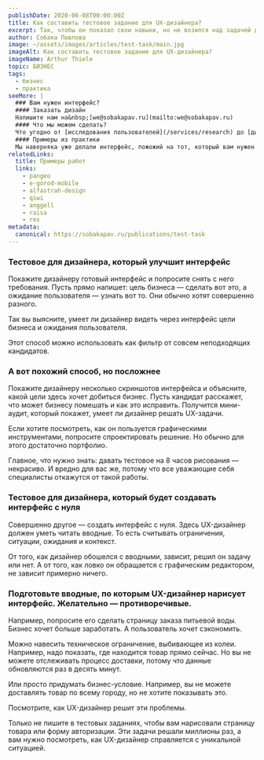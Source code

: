 ```yaml
---
publishDate: 2020-06-08T00:00:00Z
title: Как составить тестовое задание для UX-дизайнера?
excerpt: Так, чтобы он показал свои навыки, но не возился над задачей два дня.
author: Собака Павлова
image: ~/assets/images/articles/test-task/main.jpg
imageAlt: Как составить тестовое задание для UX-дизайнера?
imageName: Arthur Thiele
topic: БИЗНЕС
tags:
  - бизнес
  - практика
seeMore: |
  ### Вам нужен интерфейс?
  #### Заказать дизайн
  Напишите нам на&nbsp;[we@sobakapav.ru](mailto:we@sobakapav.ru)
  #### Что мы можем сделать?
  Что угодно от [исследования пользователей](/services/research) до [дизайна интерфейса под ключ](/services/turnkey). 
  #### Примеры из практики
  Мы наверняка уже делали интерфейс, пожожий на тот, который вам нужен. [Проверьте](https://sobakapav.ru/portfolio).
relatedLinks:
  title: Примеры работ
  links:
    - pangeo
    - e-gorod-mobile
    - alfastrah-design
    - qiwi
    - anggell
    - raisa
    - res
metadata:
  canonical: https://sobakapav.ru/publications/test-task
---
```



### Тестовое для дизайнера, который улучшит интерфейс

Покажите дизайнеру готовый интерфейс и попросите снять с него требования. Пусть прямо напишет: цель бизнеса — сделать вот это, а ожидание пользователя — узнать вот то. Они обычно хотят совершенно разного.

Так вы выясните, умеет ли дизайнер видеть через интерфейс цели бизнеса и ожидания пользователя.

Этот способ можно использовать как фильтр от совсем неподходящих кандидатов.

### А вот похожий способ, но посложнее

Покажите дизайнеру несколько скриншотов интерфейса и объясните, какой цели здесь хочет добиться бизнес. Пусть кандидат расскажет, что может бизнесу помешать и как это исправить. Получится мини-аудит, который покажет, умеет ли дизайнер решать UX-задачи.

Если хотите посмотреть, как он пользуется графическими инструментами, попросите спроектировать решение. Но обычно для этого достаточно портфолио.

Главное, что нужно знать: давать тестовое на 8 часов рисования — некрасиво. И вредно для вас же, потому что все уважающие себя специалисты откажутся от такой работы.

### Тестовое для дизайнера, который будет создавать интерфейс с нуля

Совершенно другое — создать интерфейс с нуля. Здесь UX-дизайнер должен уметь читать вводные. То есть считывать ограничения, ситуации, ожидания и контекст.

От того, как дизайнер обошелся с вводными, зависит, решил он задачу или нет. А от того, как ловко он обращается с графическим редактором, не зависит примерно ничего.

### Подготовьте вводные, по которым UX-дизайнер нарисует интерфейс. Желательно — противоречивые.

Например, попросите его сделать страницу заказа питьевой воды. Бизнес хочет больше заработать. А пользователь хочет сэкономить.

Можно навесить техническое ограничение, выбивающее из колеи. Например, надо показать, где находится товар прямо сейчас. Но вы не можете отслеживать процесс доставки, потому что данные обновляются раз в десять минут.

Или просто придумать бизнес-условие. Например, вы не можете доставлять товар по всему городу, но не хотите показывать это.

Посмотрите, как UX-дизайнер решит эти проблемы.

Только не пишите в тестовых заданиях, чтобы вам нарисовали страницу товара или форму авторизации. Эти задачи решали миллионы раз, а вам нужно посмотреть, как UX-дизайнер справляется с уникальной ситуацией.

